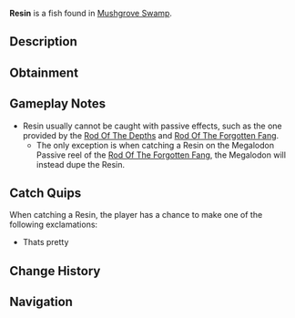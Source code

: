 {{FishInfobox
|image          = Resin.png
|rarity         = Secret
|sea            = First Sea
|location       = [[Mushgrove Swamp]]
|sublocation    = 
|sources        = Fishing Rod
|nopassive      = 1
|radar_location = 
|prog_speed     = -20
|xp             = 250
|weather        = 
|time           = 
|season         = 
|bait           = 
|base_weight    = 8
|base_value     = 800
|weight_range   = 5
|base_chance    = 0.05
|base_resil     = 100
}}
'''Resin''' is a {{Rarity|Secret}} fish found in [[Mushgrove Swamp]].

== Description ==
{{Description|Resin|Bestiary Entry}}

== Obtainment ==
{{Description|Its pretty|Bestiary Hint}}
{{Fish Availability|
Mushgrove Swamp
|top_rods      = 
Ethereal Prism Rod\1920.83\6774.86;
Leviathan's Fang Rod\1886.58\7964.09;
Seraphic Rod\1841.87\6924.25;
No-Life Rod\1790.21\7247.98;
Tempest Rod\1755.44\6871.46;
Resourceful Rod\1476.12\5617.49;
Destiny Rod\1572.98\6586.32;
Heaven's Rod\1480.88\6501.55;
Trident Rod\1452.74\7664.49;
Free Spirit Rod\1445.95\7628.69;
Training Rod\854.96\4775.58;
Flimsy Rod\952\5483.48;
Adventurer's Rod\895.86\4517;
Rod Of The Forgotten Fang\1720.57\6838.09;
Challenger's Rod\1652.09\6779.25;
Rod Of The Depths\1548.69\6736.01;
Rod Of The Exalted One\1531.72\6717.03;
Zeus Rod\1500.32\6372.03;
Verdant Shear Rod\1472.67\6406.84;
Blazebringer Rod\1426.14\6070.63;
Depthseeker Rod\1345.87\5958.87;
Avalanche Rod\1218.23\5427.32;
Volcanic Rod\1170.69\5041.39;
Steady Rod\389.8\1848.04
|recommended   = Ethereal Prism Rod
}}

== Gameplay Notes ==
* Resin usually cannot be caught with passive effects, such as the one provided by the [[Rod Of The Depths]] and [[Rod Of The Forgotten Fang]].
** The only exception is when catching a Resin on the Megalodon Passive reel of the [[Rod Of The Forgotten Fang]], the Megalodon will instead dupe the Resin.

== Catch Quips ==
When catching a Resin, the player has a chance to make one of the following exclamations:
* Thats pretty

== Change History ==
{{Change History|{{subst:Current Version}}}}

== Navigation ==
{{Fish Navbox|Mushgrove Swamp}}